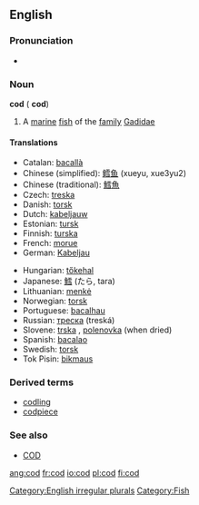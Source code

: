 ==English==

===Pronunciation===
*{{audio|en-us-cod.ogg|Audio (US)}}

===Noun===
'''cod''' ({{plural}} '''cod''')

#A [[marine]] [[fish]] of the [[family]] [[Gadidae]]

====Translations====
{{top}}
*Catalan: [[bacallà]] {{m}}
*Chinese (simplified): [[鳕]][[鱼]] (xueyu, xue3yu2)
*Chinese (traditional): [[鱈]][[魚]]
*Czech:  [[treska]] {{f}}
*Danish: [[torsk]] {{m}}
*Dutch: [[kabeljauw]] {{m}}
*Estonian: [[tursk]]
*Finnish: [[turska]] {{m}}
*French: [[morue]] {{m}}
*German: [[Kabeljau]] {{m}}
{{mid}}
*Hungarian: [[tőkehal]]
*Japanese: [[鱈]] (たら, tara)
*Lithuanian: [[menkė]] {{f}}
*Norwegian: [[torsk]] {{m}}
*Portuguese: [[bacalhau]]
*Russian: [[треска]] {{f}} (treská)
*Slovene: [[trska]] {{f}}, [[polenovka]] {{f}} (when dried)
*Spanish: [[bacalao]] {{m}}
*Swedish: [[torsk]] {{m}}
*Tok Pisin: [[bikmaus]]
{{bottom}}

===Derived terms===
*[[codling]]
*[[codpiece]]

===See also===
*[[COD]]

[[Category:English irregular plurals]]
[[Category:Fish]]

[[ang:cod]]
[[fr:cod]]
[[io:cod]]
[[pl:cod]]
[[fi:cod]]